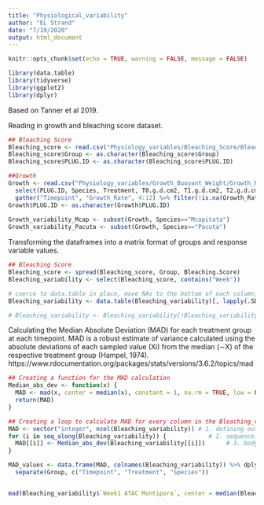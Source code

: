 ```yaml
---
title: "Physiological_variability"
author: "EL Strand"
date: "7/19/2020"
output: html_document
---
```


```r
knitr::opts_chunk$set(echo = TRUE, warning = FALSE, message = FALSE)

library(data.table)
library(tidyverse)
library(ggplot2)
library(dplyr)
```

Based on Tanner et al 2019.

Reading in growth and bleaching score dataset.
```r
## Bleaching Score
Bleaching_score <- read.csv("Physiology_variables/Bleaching_Score/Bleaching_Score.csv", header=T, sep=",", na.string="NA") 
Bleaching_score$Group <- as.character(Bleaching_score$Group)
Bleaching_score$PLUG.ID <- as.character(Bleaching_score$PLUG.ID)

##Growth
Growth <- read.csv("Physiology_variables/Growth_Buoyant_Weight/Growth_Rates.csv") %>%
  select(PLUG.ID, Species, Treatment, T0.g.d.cm2, T1.g.d.cm2, T2.g.d.cm2, T3.g.d.cm2, T4.g.d.cm2, T5.g.d.cm2, T6.g.d.cm2, T7.g.d.cm2, T8.g.d.cm2) %>%
  gather("Timepoint", "Growth_Rate", 4:12) %>% filter(!is.na(Growth_Rate))
Growth$PLUG.ID <- as.character(Growth$PLUG.ID)
  
Growth_variability_Mcap <- subset(Growth, Species=="Mcapitata")
Growth_variability_Pacuta <- subset(Growth, Species=="Pacuta")
```

Transforming the dataframes into a matrix format of groups and response variable values.
```r
## Bleaching Score
Bleaching_score <- spread(Bleaching_score, Group, Bleaching.Score) 
Bleaching_variability <- select(Bleaching_score, contains("Week")) 

# coerce to data.table in place, move NAs to the bottom of each column, maintain the original order of non-NA values
Bleaching_variability <- data.table(Bleaching_variability)[, lapply(.SD, function(x) x[order(is.na(x))])]

# Bleaching_variability <- Bleaching_variability[!Bleaching_variability[, Reduce(`&`, lapply(.SD, is.na))]]
```




Calculating the Median Absolute Deviation (MAD) for each treatment group at each timepoint.
MAD is a robust estimate of variance calculated using the absolute deviations of each sampled value (Xi) from the median (∼X) of the respective treatment group (Hampel, 1974).
https://www.rdocumentation.org/packages/stats/versions/3.6.2/topics/mad
```r
## Creating a function for the MAD calculation
Median_abs_dev <- function(x) {
  MAD <- mad(x, center = median(x), constant = 1, na.rm = TRUE, low = FALSE, high = FALSE)
  return(MAD)
}

## Creating a loop to calculate MAD for every column in the Bleaching_variability dataframe
MAD <- vector("integer", ncol(Bleaching_variability)) # 1. defining output as a new list
for (i in seq_along(Bleaching_variability)) {            # 2. sequence: for every column in the dataframe, do what is defined in #3
  MAD[[i]] <- Median_abs_dev(Bleaching_variability[[i]])      # 3. body: function desired during the loop
}

MAD_values <- data.frame(MAD, colnames(Bleaching_variability)) %>% dplyr::rename(Group = colnames.Bleaching_variability.) %>%
  separate(Group, c("Timepoint", "Treatment", "Species"))


mad(Bleaching_variability$`Week1 ATAC Montipora`, center = median(Bleaching_variability$`Week1 ATAC Montipora`), constant = 1, na.rm = TRUE, low = FALSE, high = FALSE)
```
